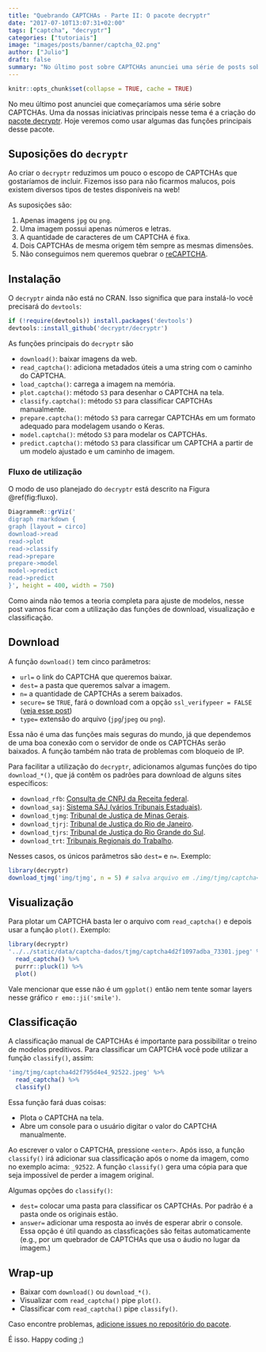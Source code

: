 ```yaml
---
title: "Quebrando CAPTCHAs - Parte II: O pacote decryptr"
date: "2017-07-10T13:07:31+02:00"
tags: ["captcha", "decryptr"]
categories: ["tutoriais"]
image: "images/posts/banner/captcha_02.png"
author: ["Julio"]
draft: false
summary: "No último post sobre CAPTCHAs anunciei uma série de posts sobre CAPTCHAs. Uma da nossas iniciativas principais nesse tema é a criação do pacote decryptr, um framework completo para modelagem de CAPTCHAs. Hoje veremos como..."
---
```


```r
knitr::opts_chunk$set(collapse = TRUE, cache = TRUE)
```


No meu último post anunciei que começaríamos uma série sobre CAPTCHAs. Uma da nossas iniciativas principais nesse tema é a criação do [pacote decryptr](https://github.com/decryptr/decryptr). Hoje veremos como usar algumas das funções principais desse pacote.

## Suposições do `decryptr`

Ao criar o `decryptr` reduzimos um pouco o escopo de CAPTCHAs que gostaríamos de incluir. Fizemos isso para não ficarmos malucos, pois existem diversos tipos de testes disponíveis na web! 

As suposições são:

1. Apenas imagens `jpg` ou `png`.
1. Uma imagem possui apenas números e letras.
1. A quantidade de caracteres de um CAPTCHA é fixa.
1. Dois CAPTCHAs de mesma origem têm sempre as mesmas dimensões.
1. Não conseguimos nem queremos quebrar o [reCAPTCHA](https://www.google.com/recaptcha/intro/invisible.html).

## Instalação

O `decryptr` ainda não está no CRAN. Isso significa que para instalá-lo você precisará do `devtools`:

```r
if (!require(devtools)) install.packages('devtools')
devtools::install_github('decryptr/decryptr')
```

As funções principais do `decryptr` são 

- `download()`: baixar imagens da web. 
- `read_captcha()`: adiciona metadados úteis a uma string com o caminho do CAPTCHA.
- `load_captcha()`: carrega a imagem na memória.
- `plot.captcha()`: método `S3` para desenhar o CAPTCHA na tela.
- `classify.captcha()`: método `S3` para classificar CAPTCHAs manualmente.
- `prepare.captcha()`: método `S3` para carregar CAPTCHAs em um formato adequado para modelagem usando o Keras.
- `model.captcha()`: método `S3` para modelar os CAPTCHAs.
- `predict.captcha()`: método `S3` para classificar um CAPTCHA a partir de um modelo ajustado e um caminho de imagem.

### Fluxo de utilização

O modo de uso planejado do `decryptr` está descrito na Figura \@ref(fig:fluxo).

```r
DiagrammeR::grViz('
digraph rmarkdown {
graph [layout = circo]
download->read
read->plot
read->classify
read->prepare
prepare->model
model->predict
read->predict
}', height = 400, width = 750)
```

Como ainda não temos a teoria completa para ajuste de modelos, nesse post vamos ficar com a utilização das funções de download, visualização e classificação.

## Download

A função `download()` tem cinco parâmetros:

- `url=` o link do CAPTCHA que queremos baixar.
- `dest=` a pasta que queremos salvar a imagem.
- `n=` a quantidade de CAPTCHAs a serem baixados.
- `secure=` se `TRUE`, fará o download com a opção `ssl_verifypeer = FALSE` ([veja esse post](http://curso-r.com/blog/2017/03/31/2017-03-31-ssl/))
- `type=` extensão do arquivo (`jpg`/`jpeg` ou `png`).

Essa não é uma das funções mais seguras do mundo, já que dependemos de uma boa conexão com o servidor de onde os CAPTCHAs serão baixados. A função também não trata de problemas com bloqueio de IP.

Para facilitar a utilização do `decryptr`, adicionamos algumas funções do tipo `download_*()`, que já contêm os padrões para download de alguns sites específicos:

- `download_rfb`: [Consulta de CNPJ da Receita federal](http://www.receita.fazenda.gov.br/pessoajuridica/cnpj/cnpjreva/cnpjreva_solicitacao2.asp).
- `download_saj`: [Sistema SAJ (vários Tribunais Estaduais)](https://esaj.tjsp.jus.br/cjsg/imagemCaptcha.do).
- `download_tjmg`: [Tribunal de Justiça de Minas Gerais](http://www4.tjmg.jus.br/juridico/sf/captcha.svl).
- `download_tjrj`: [Tribunal de Justiça do Rio de Janeiro](http://www4.tjrj.jus.br/consultaProcessoWebV2/captcha).
- `download_tjrs`: [Tribunal de Justiça do Rio Grande do Sul](http://www.tjrs.jus.br/site_php/consulta/human_check/humancheck_showcode.php).
- `download_trt`: [Tribunais Regionais do Trabalho](https://pje.trt3.jus.br/consultaprocessual/seam/resource/captcha).

Nesses casos, os únicos parâmetros são `dest=` e `n=`. Exemplo:

```r
library(decryptr)
download_tjmg('img/tjmg', n = 5) # salva arquivo em ./img/tjmg/captcha<id>.jpeg
```

## Visualização

Para plotar um CAPTCHA basta ler o arquivo com `read_captcha()` e depois usar a função `plot()`. Exemplo:

```r
library(decryptr)
'../../static/data/captcha-dados/tjmg/captcha4d2f1097adba_73301.jpeg' %>% 
  read_captcha() %>% 
  purrr::pluck(1) %>%
  plot()
```

Vale mencionar que esse não é um `ggplot()` então nem tente somar layers nesse gráfico `r emo::ji('smile')`.

## Classificação

A classificação manual de CAPTCHAs é importante para possibilitar o treino de modelos preditivos. Para classificar um CAPTCHA você pode utilizar a função `classify()`, assim:

```r
'img/tjmg/captcha4d2f795d4e4_92522.jpeg' %>% 
  read_captcha() %>% 
  classify()
```

Essa função fará duas coisas:

- Plota o CAPTCHA na tela.
- Abre um console para o usuário digitar o valor do CAPTCHA manualmente.

Ao escrever o valor o CAPTCHA, pressione `<enter>`. Após isso, a função `classify()` irá adicionar sua classificação após o nome da imagem, como no exemplo acima: `_92522`. A função `classify()` gera uma cópia para que seja impossível de perder a imagem original.

Algumas opções do `classify()`:

- `dest=` colocar uma pasta para classificar os CAPTCHAs. Por padrão é a pasta onde os originais estão.
- `answer=` adicionar uma resposta ao invés de esperar abrir o console. Essa opção é útil quando as classficações são feitas automaticamente (e.g., por um quebrador de CAPTCHAs que usa o áudio no lugar da imagem.)

## Wrap-up

- Baixar com `download()` ou `download_*()`.
- Visualizar com `read_captcha()` pipe `plot()`.
- Classificar com `read_captcha()` pipe `classify()`.

Caso encontre problemas, [adicione issues no repositório do pacote](https://github.com/decryptr/decryptr/issues).

É isso. Happy coding ;)
